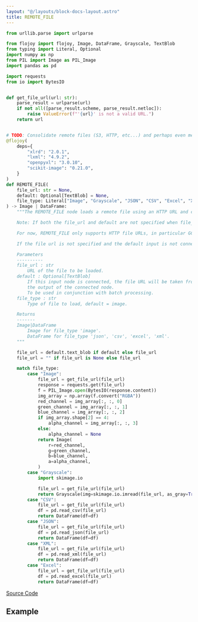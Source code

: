 ```yaml
---
layout: "@/layouts/block-docs-layout.astro"
title: REMOTE_FILE
---
```



<PythonDocsDisplay docstring={docstring} />

```python
from urllib.parse import urlparse

from flojoy import flojoy, Image, DataFrame, Grayscale, TextBlob
from typing import Literal, Optional
import numpy as np
from PIL import Image as PIL_Image
import pandas as pd

import requests
from io import BytesIO


def get_file_url(url: str):
    parse_result = urlparse(url)
    if not all([parse_result.scheme, parse_result.netloc]):
        raise ValueError(f"'{url}' is not a valid URL.")
    return url


# TODO: Consolidate remote files (S3, HTTP, etc...) and perhaps even merge REMOTE_FILE AND LOCAL_FILE in a single node.
@flojoy(
    deps={
        "xlrd": "2.0.1",
        "lxml": "4.9.2",
        "openpyxl": "3.0.10",
        "scikit-image": "0.21.0",
    }
)
def REMOTE_FILE(
    file_url: str = None,
    default: Optional[TextBlob] = None,
    file_type: Literal["Image", "Grayscale", "JSON", "CSV", "Excel", "XML"] = "Image",
) -> Image | DataFrame:
    """The REMOTE_FILE node loads a remote file using an HTTP URL and converts it to a DataContainer class.

    Note: If both the file_url and default are not specified when file_type="Image", a default image will be loaded.

    For now, REMOTE_FILE only supports HTTP file URLs, in particular GCP URL (starting with gcp://). S3 URL (starting with s3://) and other bucket-like URLs are not supported.

    If the file url is not specified and the default input is not connected, or if the file url is not a valid URL, a ValueError is raised.

    Parameters
    ----------
    file_url : str
        URL of the file to be loaded.
    default : Optional[TextBlob]
        If this input node is connected, the file URL will be taken from
        the output of the connected node.
        To be used in conjunction with batch processing.
    file_type : str
        Type of file to load, default = image.

    Returns
    -------
    Image|DataFrame
        Image for file_type 'image'.
        DataFrame for file_type 'json', 'csv', 'excel', 'xml'.
    """

    file_url = default.text_blob if default else file_url
    file_url = "" if file_url is None else file_url

    match file_type:
        case "Image":
            file_url = get_file_url(file_url)
            response = requests.get(file_url)
            f = PIL_Image.open(BytesIO(response.content))
            img_array = np.array(f.convert("RGBA"))
            red_channel = img_array[:, :, 0]
            green_channel = img_array[:, :, 1]
            blue_channel = img_array[:, :, 2]
            if img_array.shape[2] == 4:
                alpha_channel = img_array[:, :, 3]
            else:
                alpha_channel = None
            return Image(
                r=red_channel,
                g=green_channel,
                b=blue_channel,
                a=alpha_channel,
            )
        case "Grayscale":
            import skimage.io

            file_url = get_file_url(file_url)
            return Grayscale(img=skimage.io.imread(file_url, as_gray=True))
        case "CSV":
            file_url = get_file_url(file_url)
            df = pd.read_csv(file_url)
            return DataFrame(df=df)
        case "JSON":
            file_url = get_file_url(file_url)
            df = pd.read_json(file_url)
            return DataFrame(df=df)
        case "XML":
            file_url = get_file_url(file_url)
            df = pd.read_xml(file_url)
            return DataFrame(df=df)
        case "Excel":
            file_url = get_file_url(file_url)
            df = pd.read_excel(file_url)
            return DataFrame(df=df)

```

[Source Code](https://github.com/flojoy-ai/blocks/blob/main/blocks/LOADERS/REMOTE_FILE_SYSTEM/REMOTE_FILE/REMOTE_FILE.py)

## Example
